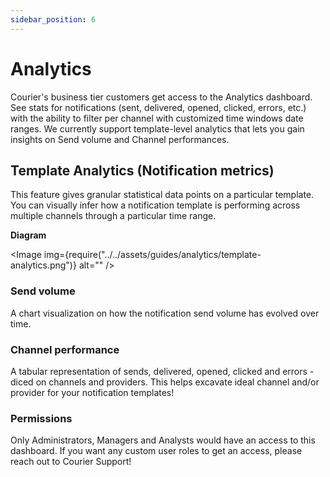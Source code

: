 ```yaml
---
sidebar_position: 6
---
```



# Analytics

Courier's business tier customers get access to the Analytics dashboard. See stats for notifications (sent, delivered, opened, clicked, errors, etc.) with the ability to filter per channel with customized time windows date ranges. We currently support template-level analytics that lets you gain insights on Send volume and Channel performances.

## Template Analytics (Notification metrics)

This feature gives granular statistical data points on a particular template. You can visually infer how a notification template is performing across multiple channels through a particular time range.

**Diagram**

<Image img={require("../../assets/guides/analytics/template-analytics.png")} alt="" />

### Send volume

A chart visualization on how the notification send volume has evolved over time.

### Channel performance

A tabular representation of sends, delivered, opened, clicked and errors - diced on channels and providers. This helps excavate ideal channel and/or provider for your notification templates!

### Permissions

Only Administrators, Managers and Analysts would have an access to this dashboard. If you want any custom user roles to get an access, please reach out to Courier Support!
